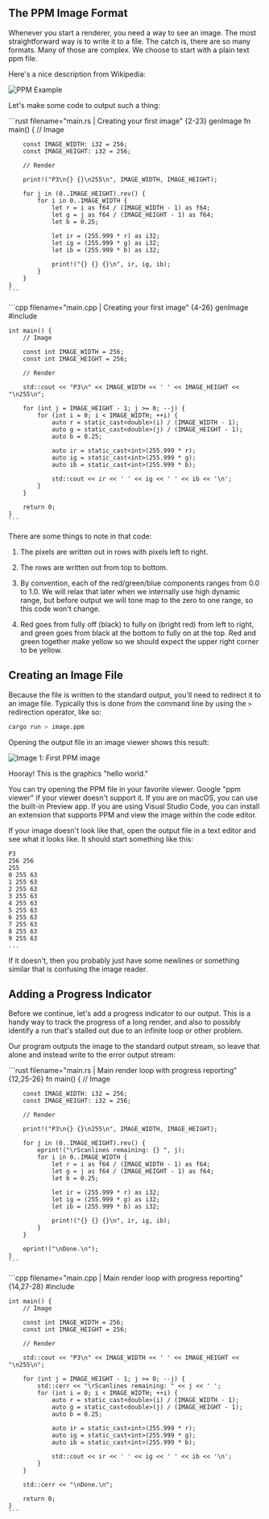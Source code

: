 ## The PPM Image Format

Whenever you start a renderer, you need a way to see an image. The most straightforward way is to write it to a file. The catch is, there are so many formats. Many of those are complex. We choose to start with a plain text ppm file.

Here's a nice description from Wikipedia:

![PPM Example](../images/fig-1.01-ppm.jpg)

Let's make some code to output such a thing:

<Tabs>
  <Tab label="Rust">
    ```rust filename="main.rs | Creating your first image" {2-23} genImage
    fn main() {
        // Image

        const IMAGE_WIDTH: i32 = 256;
        const IMAGE_HEIGHT: i32 = 256;

        // Render

        print!("P3\n{} {}\n255\n", IMAGE_WIDTH, IMAGE_HEIGHT);

        for j in (0..IMAGE_HEIGHT).rev() {
            for i in 0..IMAGE_WIDTH {
                let r = i as f64 / (IMAGE_WIDTH - 1) as f64;
                let g = j as f64 / (IMAGE_HEIGHT - 1) as f64;
                let b = 0.25;

                let ir = (255.999 * r) as i32;
                let ig = (255.999 * g) as i32;
                let ib = (255.999 * b) as i32;

                print!("{} {} {}\n", ir, ig, ib);
            }
        }
    }
    ```
  </Tab>

  <Tab label="C++">
    ```cpp filename="main.cpp | Creating your first image" {4-26} genImage
    #include <iostream>

    int main() {
        // Image

        const int IMAGE_WIDTH = 256;
        const int IMAGE_HEIGHT = 256;

        // Render

        std::cout << "P3\n" << IMAGE_WIDTH << ' ' << IMAGE_HEIGHT << "\n255\n";

        for (int j = IMAGE_HEIGHT - 1; j >= 0; --j) {
            for (int i = 0; i < IMAGE_WIDTH; ++i) {
                auto r = static_cast<double>(i) / (IMAGE_WIDTH - 1);
                auto g = static_cast<double>(j) / (IMAGE_HEIGHT - 1);
                auto b = 0.25;

                auto ir = static_cast<int>(255.999 * r);
                auto ig = static_cast<int>(255.999 * g);
                auto ib = static_cast<int>(255.999 * b);

                std::cout << ir << ' ' << ig << ' ' << ib << '\n';
            }
        }

        return 0;
    }
    ```
  </Tab>
</Tabs>

There are some things to note in that code:

1.  The pixels are written out in rows with pixels left to right.

2.  The rows are written out from top to bottom.

3.  By convention, each of the red/green/blue components ranges from 0.0 to 1.0. We will relax that later when we internally use high dynamic range, but before output we will tone map to the zero to one range, so this code won't change.

4.  Red goes from fully off (black) to fully on (bright red) from left to right, and green goes from black at the bottom to fully on at the top. Red and green together make yellow so we should expect the upper right corner to be yellow.

## Creating an Image File

Because the file is written to the standard output, you'll need to redirect it to an image file. Typically this is done from the command line by using the `>` redirection operator, like so:

```sh
cargo run > image.ppm
```

Opening the output file in an image viewer shows this result:

![Image 1: First PPM image](../images/img-1.01-first-ppm-image.png)

Hooray! This is the graphics "hello world."

<Callout type="info">
  You can try opening the PPM file in your favorite viewer. Google "ppm viewer" if your viewer doesn't support it. If you are on macOS, you can use the built-in Preview app. If you are using Visual Studio Code, you can install an extension that supports PPM and view the image within the code editor.
</Callout>

If your image doesn't look like that, open the output file in a text editor and see what it looks like. It should start something like this:

```ppm filename="image.ppm | First image output"
P3
256 256
255
0 255 63
1 255 63
2 255 63
3 255 63
4 255 63
5 255 63
6 255 63
7 255 63
8 255 63
9 255 63
...
```

If it doesn't, then you probably just have some newlines or something similar that is confusing the image reader.

## Adding a Progress Indicator

Before we continue, let's add a progress indicator to our output. This is a handy way to track the progress of a long render, and also to possibly identify a run that's stalled out due to an infinite loop or other problem.

Our program outputs the image to the standard output stream, so leave that alone and instead write to the error output stream:

<Tabs>
  <Tab label="Rust">
    ```rust filename="main.rs | Main render loop with progress reporting" {12,25-26}
    fn main() {
        // Image

        const IMAGE_WIDTH: i32 = 256;
        const IMAGE_HEIGHT: i32 = 256;

        // Render

        print!("P3\n{} {}\n255\n", IMAGE_WIDTH, IMAGE_HEIGHT);

        for j in (0..IMAGE_HEIGHT).rev() {
            eprint!("\rScanlines remaining: {} ", j);
            for i in 0..IMAGE_WIDTH {
                let r = i as f64 / (IMAGE_WIDTH - 1) as f64;
                let g = j as f64 / (IMAGE_HEIGHT - 1) as f64;
                let b = 0.25;

                let ir = (255.999 * r) as i32;
                let ig = (255.999 * g) as i32;
                let ib = (255.999 * b) as i32;

                print!("{} {} {}\n", ir, ig, ib);
            }
        }

        eprint!("\nDone.\n");
    }
    ```
  </Tab>

  <Tab label="C++">
    ```cpp filename="main.cpp | Main render loop with progress reporting" {14,27-28}
    #include <iostream>

    int main() {
        // Image

        const int IMAGE_WIDTH = 256;
        const int IMAGE_HEIGHT = 256;

        // Render

        std::cout << "P3\n" << IMAGE_WIDTH << ' ' << IMAGE_HEIGHT << "\n255\n";

        for (int j = IMAGE_HEIGHT - 1; j >= 0; --j) {
            std::cerr << "\rScanlines remaining: " << j << ' ';
            for (int i = 0; i < IMAGE_WIDTH; ++i) {
                auto r = static_cast<double>(i) / (IMAGE_WIDTH - 1);
                auto g = static_cast<double>(j) / (IMAGE_HEIGHT - 1);
                auto b = 0.25;

                auto ir = static_cast<int>(255.999 * r);
                auto ig = static_cast<int>(255.999 * g);
                auto ib = static_cast<int>(255.999 * b);

                std::cout << ir << ' ' << ig << ' ' << ib << '\n';
            }
        }

        std::cerr << "\nDone.\n";

        return 0;
    }
    ```
  </Tab>
</Tabs>
